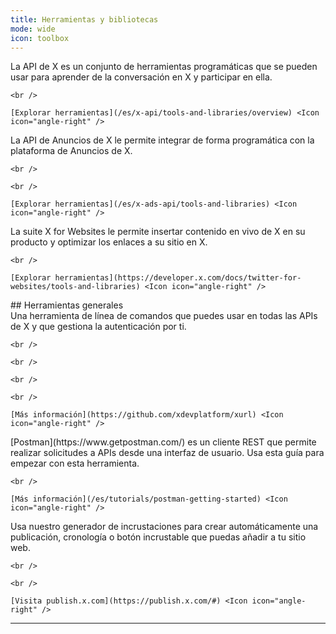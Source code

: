 ```yaml
---
title: Herramientas y bibliotecas
mode: wide
icon: toolbox
---
```


<CardGroup cols={3}>
  <Card title="X API" icon="square-x-twitter" iconType="solid">
    La API de X es un conjunto de herramientas programáticas que se pueden usar para aprender de la conversación en X y participar en ella.

    <br />

    [Explorar herramientas](/es/x-api/tools-and-libraries/overview) <Icon icon="angle-right" />
  </Card>

  <Card title="X Ads API" icon="rectangle-ad" iconType="solid">
    La API de Anuncios de X le permite integrar de forma programática con la plataforma de Anuncios de X.

    <br />

    <br />

    [Explorar herramientas](/es/x-ads-api/tools-and-libraries) <Icon icon="angle-right" />
  </Card>

  <Card title="X for Websites" icon="laptop-code" iconType="solid">
    La suite X for Websites le permite insertar contenido en vivo de X en su producto y optimizar los enlaces a su sitio en X.

    <br />

    [Explorar herramientas](https://developer.x.com/docs/twitter-for-websites/tools-and-libraries) <Icon icon="angle-right" />
  </Card>
</CardGroup>

<div id="general-tools">
  ## Herramientas generales
</div>

<CardGroup cols={3}>
  <Card title="xurl" icon="key" iconType="solid">
    Una herramienta de línea de comandos que puedes usar en todas las APIs de X y que gestiona la autenticación por ti.

    <br />

    <br />

    <br />

    <br />

    [Más información](https://github.com/xdevplatform/xurl) <Icon icon="angle-right" />
  </Card>

  <Card title="Postman" icon="envelopes-bulk" iconType="solid">
    [Postman](https://www.getpostman.com/) es un cliente REST que permite realizar solicitudes a APIs desde una interfaz de usuario. Usa esta guía para empezar con esta herramienta.

    <br />

    [Más información](/es/tutorials/postman-getting-started) <Icon icon="angle-right" />
  </Card>

  <Card title="Embed generator" icon="terminal" iconType="solid">
    Usa nuestro generador de incrustaciones para crear automáticamente una publicación, cronología o botón incrustable que puedas añadir a tu sitio web.

    <br />

    <br />

    [Visita publish.x.com](https://publish.x.com/#) <Icon icon="angle-right" />
  </Card>
</CardGroup>

---